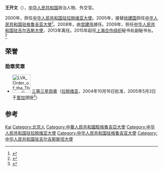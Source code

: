 '''王开文'''（{{bd|1955年|9月|}}），[[中华人民共和国|中华人民共和国]]政治人物、外交官。

2000年，担任[[中国驻拉脱维亚大使列表|中华人民共和国驻拉脱维亚大使]]。2005年，接替[[徐建国_(1955年)|徐建国]]担任[[中国驻格鲁吉亚大使列表|中华人民共和国驻格鲁吉亚大使]]<ref>{{cite web|author=中华人民共和国外交部|title=中国驻格鲁吉亚历任大使|url=http://www.mfa.gov.cn/chn/pds/ziliao/wjrw/2167/2171/t9226.htm|publisher=中华人民共和国外交部|accessdate=2012-03-03}}</ref>。2008年，由[[宫建伟|宫建伟]]接任。2009年，担任[[中国驻吉尔吉斯大使列表|中华人民共和国驻吉尔吉斯大使]]，2013年离任。2015年起任[[上海合作组织|上海合作组织]]秘书处副秘书长。<ref>{{cite web|title=上合组织秘书处副秘书长王开文：务实合作将成为上合组织新的“重头戏”|url=http://china.cnr.cn/news/20180604/t20180604_524256496.shtml|publisher=中国之声|access-date=2019-03-12|archive-date=2019-09-01|archive-url=https://web.archive.org/web/20190901142511/http://china.cnr.cn/news/20180604/t20180604_524256496.shtml|dead-url=no}}</ref>

==荣誉==
===勋章奖章===
* [[File:LVA_Order_of_the_Three_Stars_-_Commander_BAR.png|60px]] [[三星勋章|三等三星勋章]]（[[拉脱维亚|拉脱维亚]]，2004年10月16日批准，2005年5月3日于[[里加|里加]]颁授<ref>{{lv}}{{cite web |title=Ar Triju Zvaigžņu ordeni apbalvoto personu reģistrs apbalvošanas secībā, sākot no 2004. gada 1.oktobra |url=https://www.president.lv/images/modules/items/DOC/20150608_tzo_registrs.doc |publisher=Latvijas Valsts Prezidents |date= |accessdate=2021-08-12 |archive-date=2016-05-04 |archive-url=https://web.archive.org/web/20160304113109/https://www.president.lv/images/modules/items/DOC/20150608_tzo_registrs.doc |dead-url=yes }}</ref>）

== 参考 ==
{{reflist}}

{{start box}}
{{s-dip}}
{{succession box|[[姚培生|姚培生]]|[[季雁池|季雁池]]|[[中国驻拉脱维亚大使列表|中华人民共和国驻拉脱维亚大使]]|2000年4月-2003年7月}}
{{succession box|[[徐建国_(1955年)|徐建國]]|[[宫建伟|宫建伟]]|[[中国驻格鲁吉亚大使列表|中华人民共和国驻格鲁吉亚大使]]|2005年1月-2008年9月}}
{{succession box|[[张延年|张延年]]|[[齊大愚|齊大愚]]|[[中国驻吉尔吉斯大使列表|中华人民共和国驻吉尔吉斯大使]]|2009年3月-2013年2月}}
{{end box}}
{{中国政治人物小作品}}

{{Authority control}}
{{DEFAULTSORT:Wang Kaiyuan}}
[[Category:王姓|Kai]]
[[Category:北京人|Category:北京人]]
[[Category:中華人民共和國駐格魯吉亞大使|Category:中華人民共和國駐格魯吉亞大使]]
[[Category:中华人民共和国驻拉脱维亚大使|Category:中华人民共和国驻拉脱维亚大使]]
[[Category:中华人民共和国驻格鲁吉亚大使|Category:中华人民共和国驻格鲁吉亚大使]]
[[Category:中华人民共和国驻吉尔吉斯斯坦大使|Category:中华人民共和国驻吉尔吉斯斯坦大使]]